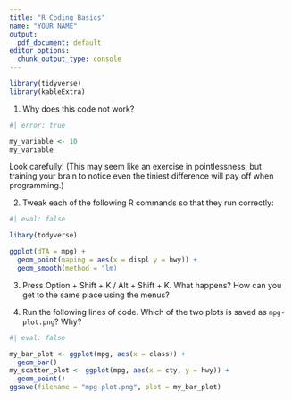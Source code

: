 ```yaml
---
title: "R Coding Basics"
name: "YOUR NAME"
output:
  pdf_document: default
editor_options:
  chunk_output_type: console
---
```


```r
library(tidyverse)
library(kableExtra)
```


1.  Why does this code not work?

```r
#| error: true

my_variable <- 10
my_varıable
```

Look carefully! (This may seem like an exercise in pointlessness, but training your brain to notice even the tiniest difference will pay off when programming.)


2.  Tweak each of the following R commands so that they run correctly:

```r
#| eval: false

libary(todyverse)

ggplot(dTA = mpg) + 
  geom_point(maping = aes(x = displ y = hwy)) +
  geom_smooth(method = "lm)
```



3.  Press Option + Shift + K / Alt + Shift + K. What happens? How can you get to the same place using the menus?




4.  Run the following lines of code. Which of the two plots is saved as `mpg-plot.png`?  Why?

```r
#| eval: false

my_bar_plot <- ggplot(mpg, aes(x = class)) +
  geom_bar()
my_scatter_plot <- ggplot(mpg, aes(x = cty, y = hwy)) +
  geom_point()
ggsave(filename = "mpg-plot.png", plot = my_bar_plot)
```

